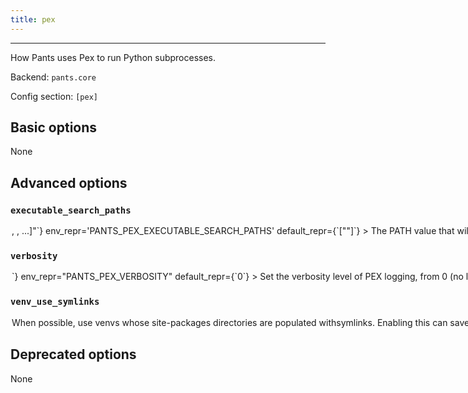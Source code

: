 ```yaml
---
title: pex
---
```



---

How Pants uses Pex to run Python subprocesses.

Backend: <span className="color--primary">`pants.core`</span>

Config section: <span className="color--primary">`[pex]`</span>

<span className={styles.options}>

## Basic options

None

## Advanced options

### `executable_search_paths`

<Option
  cli_repr={`--pex-executable-search-paths="[<binary-paths>, <binary-paths>, ...]"`}
  env_repr='PANTS_PEX_EXECUTABLE_SEARCH_PATHS'
  default_repr={`["<PATH>"]`}
>
The PATH value that will be used by the PEX subprocess and any subprocesses it spawns.

The special string &quot;&lt;PATH&gt;&quot; will expand to the contents of the PATH env var.

</Option>

### `verbosity`

<Option
  cli_repr={`--pex-verbosity=<int>`}
  env_repr="PANTS_PEX_VERBOSITY"
  default_repr={`0`}
>
  Set the verbosity level of PEX logging, from 0 (no logging) up to 9 (max
  logging).
</Option>

### `venv_use_symlinks`

<Option
  cli_repr={`--[no-]pex-venv-use-symlinks`}
  env_repr='PANTS_PEX_VENV_USE_SYMLINKS'
  default_repr={`False`}
>
When possible, use venvs whose site-packages directories are populated withsymlinks.

Enabling this can save space in the `--named-caches-dir` directory and lead to slightly faster execution times for Pants Python goals. Some distributions do not work with symlinked venvs though, so you may not be able to enable this optimization as a result.

</Option>

## Deprecated options

None

</span>

